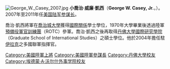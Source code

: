 {{blpunsourced|time=2013-12-15T06:04:09+00:00}}
{{expand|time=2013-12-15T06:04:09+00:00}}
{{noteTA
|G1=Country
|G2=PP
}}
[[File:George_W._Casey_2007.jpg|thumb]]
'''小喬治·威廉·凱西'''（'''George W. Casey, Jr.'''，{{bd|1948年|7月21日}}）。2007年至2011年任[[美国陆军参谋长|美国陆军参谋长]]。

喬治·凱西將軍在[[喬治城大學|喬治城大學]]獲得[[國際關係|國際關係]]學士學位，1970年大學畢業後透過陸軍[[預備役軍官訓練團|預備役軍官訓練團]]（ROTC）參軍。喬治·凱西之後再取得[[丹佛大學|丹佛大學]][[國際研究學院|國際研究學院]]（Graduate School of International Studies）之碩士學位。他於2004年擔任駐[[伊拉克|伊拉克]]之多國聯軍指揮官。

{{DEFAULTSORT: Casey, George}}
[[Category:美國陸軍上將|Category:美國陸軍上將]]
[[Category:美國陸軍參謀長|Category:美國陸軍參謀長]]
[[Category:丹佛大學校友|Category:丹佛大學校友]]
[[Category:埃德蒙·A·沃尔什外事学院校友|Category:埃德蒙·A·沃尔什外事学院校友]]